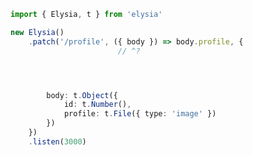 ```typescript twoslash
import { Elysia, t } from 'elysia'

new Elysia()
	.patch('/profile', ({ body }) => body.profile, {
	                    // ^?




		body: t.Object({
			id: t.Number(),
			profile: t.File({ type: 'image' })
		})
	})
	.listen(3000)
```
